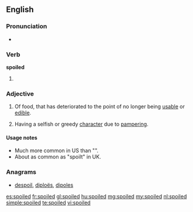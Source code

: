 ==English==

===Pronunciation===
* {{rhymes|ɔɪld}}

===Verb===
'''spoiled'''

# {{past of|[[spoil]]}}

===Adjective===
{{en-adj}}

# Of food, that has deteriorated to the point of no longer being [[usable]] or [[edible]].
# {{context|of a person, usually a child}} Having a selfish or greedy [[character]] due to [[pamper]]ing.

====Usage notes====
* Much more common in US than "{{term|spoilt}}".
* About as common as "spoilt" in UK.

===Anagrams===
* {{alphagram|deilops}} [[despoil#English|despoil]], [[diploës#English|diploës]], [[dipoles#English|dipoles]]

[[es:spoiled]]
[[fr:spoiled]]
[[gl:spoiled]]
[[hu:spoiled]]
[[mg:spoiled]]
[[my:spoiled]]
[[nl:spoiled]]
[[simple:spoiled]]
[[te:spoiled]]
[[vi:spoiled]]